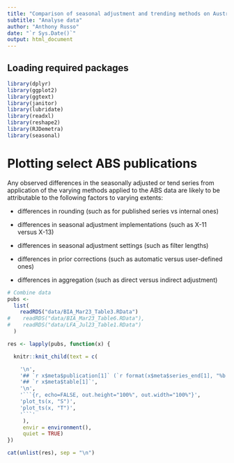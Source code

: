 ```yaml
---
title: "Comparison of seasonal adjustment and trending methods on Australian data"
subtitle: "Analyse data"
author: "Anthony Russo"
date: "`r Sys.Date()`"
output: html_document
---
```


## Loading required packages

```r
library(dplyr)
library(ggplot2)
library(ggtext)
library(janitor)
library(lubridate)
library(readxl)
library(reshape2)
library(RJDemetra)
library(seasonal)
```

# Plotting select ABS publications

Any observed differences in the seasonally adjusted or tend series from
application of the varying methods applied to the ABS data are likely to be
attributable to the following factors to varying extents:

* differences in rounding (such as for published series vs internal ones)

* differences in seasonal adjustment implementations (such as X-11 versus X-13)

* differences in seasonal adjustment settings (such as filter lengths)

* differences in prior corrections (such as automatic versus user-defined ones)

* differences in aggregation (such as direct versus indirect adjustment)

```r

# Combine data
pubs <-
  list(
    readRDS("data/BIA_Mar23_Table3.RData")
#    readRDS("data/BIA_Mar23_Table6.RData"),
#    readRDS("data/LFA_Jul23_Table1.RData")
  )

res <- lapply(pubs, function(x) {

  knitr::knit_child(text = c(

    '\n',
    '## `r x$meta$publication[1]` (`r format(x$meta$series_end[1], "%b %Y")`)',
    '## `r x$meta$table[1]`',
    '\n',
    '```{r, echo=FALSE, out.height="100%", out.width="100%"}',
    'plot_ts(x, "S")',
    'plot_ts(x, "T")',
    '```'
     ),
     envir = environment(),
     quiet = TRUE)
})

cat(unlist(res), sep = "\n")
```